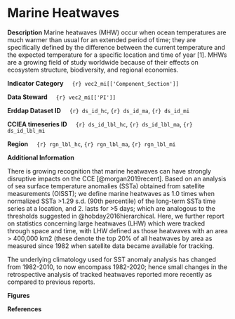 
# Marine Heatwaves

**Description** Marine heatwaves (MHW) occur when ocean temperatures are much warmer than usual for an extended period of time; they are specifically defined by the difference between the current temperature and the expected temperature for a specific location and time of year \[1\]. MHWs are a growing field of study worldwide because of their effects on ecosystem structure, biodiversity, and regional economies.

**Indicator Category**     `{r} vec2_mi[['Component_Section']]`

**Data Steward**     `{r} vec2_mi[['PI']]`

**Erddap Dataset ID**     `{r} ds_id_hc`, `{r} ds_id_ma`, `{r} ds_id_mi`

**CCIEA timeseries ID**     `{r} ds_id_lbl_hc`, `{r} ds_id_lbl_ma`, `{r} ds_id_lbl_mi`

**Region**     `{r} rgn_lbl_hc`, `{r} rgn_lbl_ma`, `{r} rgn_lbl_mi`

**Additional Information**

There is growing recognition that marine heatwaves can have strongly disruptive impacts on the CCE [@morgan2019recent]. Based on an analysis of sea surface temperature anomalies (SSTa) obtained from satellite measurements (OISST); we define marine heatwaves as 1.0 times when normalized SSTa \>1.29 s.d. (90th percentile) of the long-term SSTa time series at a location, and 2. lasts for \>5 days; which are analogous to the thresholds suggested in @hobday2016hierarchical. Here, we further report on statistics concerning large heatwaves (LHW) which were tracked through space and time, with LHW defined as those heatwaves with an area \> 400,000 km2 (these denote the top 20% of all heatwaves by area as measured since 1982 when satellite data became available for tracking.

The underlying climatology used for SST anomaly analysis has changed from 1982-2010, to now encompass 1982-2020; hence small changes in the retrospective analysis of tracked heatwaves reported more recently as compared to previous reports.

**Figures**


**References**
